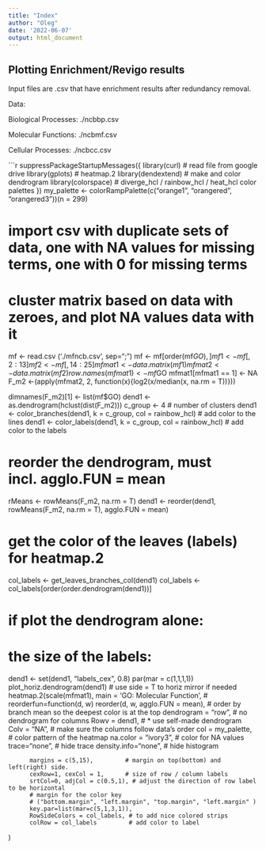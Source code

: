 ---
title: "Index"
author: "Oleg"
date: '2022-06-07'
output: html_document
---
## Plotting Enrichment/Revigo results

Input files are .csv that have enrichment results after redundancy removal.

Data:

Biological Processes: ./ncbbp.csv

Molecular Functions: ./ncbmf.csv

Cellular Processes: ./ncbcc.csv

```{r}
 suppressPackageStartupMessages({
    library(curl)       # read file from google drive
    library(gplots)     # heatmap.2
    library(dendextend) # make and color dendrogram
    library(colorspace) # diverge_hcl / rainbow_hcl / heat_hcl color palettes
})
my_palette <- colorRampPalette(c("orange1", "orangered", "orangered3"))(n = 299)

# import csv with duplicate sets of data, one with NA values for missing terms, one with 0 for missing terms
# cluster matrix based on data with zeroes, and plot NA values data with it 
mf <- read.csv ('./mfncb.csv', sep=";")
mf <- mf[order(mf$GO),]
mf1 <- mf[,2:13]
mf2 <- mf[,14:25]
mfmat1 <- data.matrix(mf1)
mfmat2 <- data.matrix(mf2)
row.names(mfmat1) <- mf$GO
mfmat1[mfmat1 == 1] <- NA
F_m2 <-(apply(mfmat2, 2, function(x){log2(x/median(x, na.rm = T))}))

dimnames(F_m2)[1] <- list(mf$GO)
dend1 <- as.dendrogram(hclust(dist(F_m2)))
c_group <- 4 # number of clusters
dend1 <- color_branches(dend1, k = c_group, col = rainbow_hcl) # add color to the lines
dend1 <- color_labels(dend1, k = c_group, col = rainbow_hcl)   # add color to the labels

# reorder the dendrogram, must incl. agglo.FUN = mean
rMeans <- rowMeans(F_m2, na.rm = T)
dend1 <- reorder(dend1, rowMeans(F_m2, na.rm = T), agglo.FUN = mean)

# get the color of the leaves (labels) for heatmap.2
col_labels <- get_leaves_branches_col(dend1)
col_labels <- col_labels[order(order.dendrogram(dend1))]

# if plot the dendrogram alone:
# the size of the labels:
dend1 <- set(dend1, "labels_cex", 0.8)
par(mar = c(1,1,1,1))
plot_horiz.dendrogram(dend1) # use side = T to horiz mirror if needed
heatmap.2(scale(mfmat1), main = 'GO: Molecular Function',
          # reorderfun=function(d, w) reorder(d, w, agglo.FUN = mean),
          # order by branch mean so the deepest color is at the top
          dendrogram = "row",        # no dendrogram for columns
          Rowv = dend1,              # * use self-made dendrogram
          Colv = "NA",               # make sure the columns follow data's order
          col = my_palette,          # color pattern of the heatmap
          na.color = "ivory3",       # color for NA values 
          trace="none",              # hide trace
          density.info="none",       # hide histogram
          
          margins = c(5,15),         # margin on top(bottom) and left(right) side.
          cexRow=1, cexCol = 1,      # size of row / column labels
          srtCol=0, adjCol = c(0.5,1), # adjust the direction of row label to be horizontal
          # margin for the color key
          # ("bottom.margin", "left.margin", "top.margin", "left.margin" )
          key.par=list(mar=c(5,1,3,1)),
          RowSideColors = col_labels, # to add nice colored strips        
          colRow = col_labels         # add color to label
)